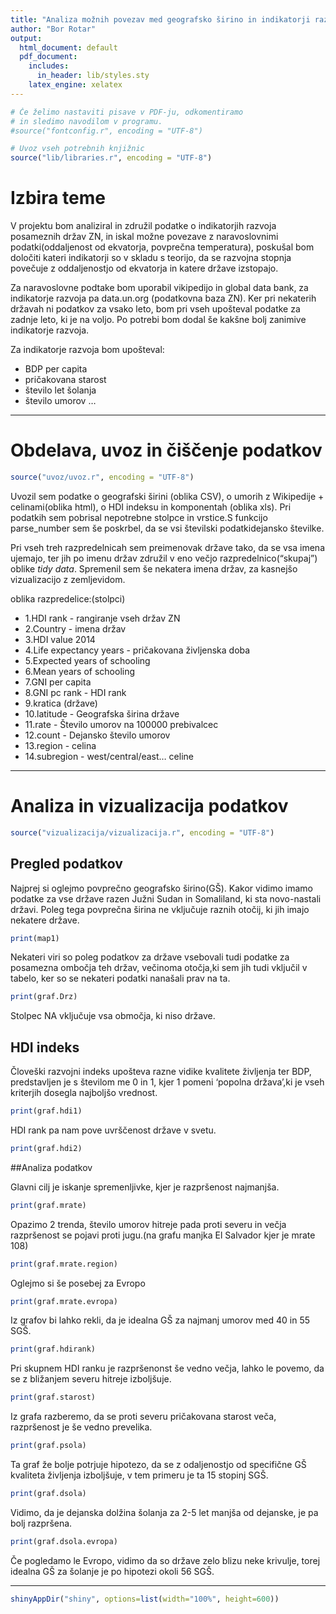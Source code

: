 ---
title: "Analiza možnih povezav med geografsko širino in indikatorji razvoja"
author: "Bor Rotar"
output:
  html_document: default
  pdf_document:
    includes:
      in_header: lib/styles.sty
    latex_engine: xelatex
---

```{r setup, echo=FALSE, results='hide', message=FALSE}
# Če želimo nastaviti pisave v PDF-ju, odkomentiramo
# in sledimo navodilom v programu.
#source("fontconfig.r", encoding = "UTF-8")

# Uvoz vseh potrebnih knjižnic
source("lib/libraries.r", encoding = "UTF-8")
```

# Izbira teme

V projektu bom analiziral in združil podatke o indikatorjih razvoja posameznih držav ZN, in iskal možne povezave z naravoslovnimi podatki(oddaljenost od ekvatorja, povprečna temperatura), poskušal bom določiti kateri indikatorji so v skladu s teorijo, da se razvojna stopnja povečuje z oddaljenostjo od ekvatorja in katere države izstopajo. 


Za naravoslovne podtake bom uporabil vikipedijo in global data bank, za indikatorje razvoja pa data.un.org (podatkovna baza ZN).
Ker pri nekaterih državah ni podatkov za vsako leto, bom pri vseh upošteval podatke za zadnje leto, ki je na voljo. Po potrebi bom dodal še kakšne bolj zanimive indikatorje razvoja.

Za indikatorje razvoja bom upošteval:

* BDP per capita
* pričakovana starost
* število let šolanja
* število umorov
 ...

***

# Obdelava, uvoz in čiščenje podatkov

```{r uvoz, echo=FALSE, message=FALSE}
source("uvoz/uvoz.r", encoding = "UTF-8")
```

Uvozil sem podatke o geografski širini (oblika CSV), o umorih z Wikipedije + celinami(oblika html), o HDI indeksu in komponentah (oblika xls). Pri podatkih sem pobrisal nepotrebne stolpce in vrstice.S funkcijo parse_number sem še poskrbel, da se vsi številski podatkidejansko številke.

Pri vseh treh razpredelnicah sem preimenovak države tako, da se vsa imena ujemajo, ter jih po imenu držav združil v eno večjo razpredelnico("skupaj") oblike *tidy data*. Spremenil sem še nekatera imena držav, za kasnejšo vizualizacijo z zemljevidom.

oblika razpredelice:(stolpci)

* 1.HDI rank - rangiranje vseh držav ZN
* 2.Country - imena držav
* 3.HDI value 2014
* 4.Life expectancy years - pričakovana življenska doba
* 5.Expected years of schooling
* 6.Mean years of schooling
* 7.GNI per capita
* 8.GNI pc rank - HDI rank
* 9.kratica (države)
* 10.latitude - Geografska širina države
* 11.rate - Število umorov na 100000 prebivalcec
* 12.count - Dejansko število umorov
* 13.region - celina
* 14.subregion - west/central/east... celine


***

# Analiza in vizualizacija podatkov

```{r vizualizacija, echo=FALSE, message=FALSE, warning=FALSE}
source("vizualizacija/vizualizacija.r", encoding = "UTF-8")
```

## Pregled podatkov

Najprej si oglejmo povprečno geografsko širino(GŠ). Kakor vidimo imamo podatke za vse države razen Južni Sudan in Somaliland, ki sta novo-nastali državi. Poleg tega povprečna širina ne vključuje raznih otočij, ki jih imajo nekatere države.

```{r map1, echo=FALSE, message=FALSE, warning=FALSE}
print(map1)
```

Nekateri viri so poleg podatkov za države vsebovali tudi podatke za posamezna ombočja teh držav, večinoma otočja,ki sem jih tudi vključil v tabelo, ker so se nekateri podatki nanašali prav na ta.

```{r graf.Drz, echo=FALSE, message=FALSE, warning=FALSE}
print(graf.Drz)
```

Stolpec NA vključuje vsa območja, ki niso države.

## HDI indeks

Človeški razvojni indeks upošteva razne vidike kvalitete življenja ter BDP, predstavljen je s številom me 0 in 1, kjer 1 pomeni 'popolna država',ki je vseh kriterjih dosegla najboljšo vrednost.

```{r graf.hdi1, echo=FALSE, message=FALSE, warning=FALSE}
print(graf.hdi1)
```

HDI rank pa nam pove uvrščenost države v svetu.

```{r graf.hdi2, echo=FALSE, message=FALSE, warning=FALSE}
print(graf.hdi2)
```

##Analiza podatkov

Glavni cilj je iskanje spremenljivke, kjer je razpršenost najmanjša.

```{r graf.mrate, echo=FALSE, message=FALSE, warning=FALSE}
print(graf.mrate)
```

Opazimo 2 trenda, število umorov hitreje pada proti severu in večja razpršenost se pojavi proti jugu.(na grafu manjka El Salvador kjer je mrate 108)


```{r graf.mrate.region, echo=FALSE, message=FALSE, warning=FALSE}
print(graf.mrate.region)
```

Oglejmo si še posebej za Evropo 

```{r graf.mrate.evropa, echo=FALSE, message=FALSE, warning=FALSE}
print(graf.mrate.evropa)
```

Iz grafov bi lahko rekli, da je idealna GŠ za najmanj umorov med 40 in 55 SGŠ.


```{r graf.hdirank, echo=FALSE, message=FALSE, warning=FALSE}
print(graf.hdirank)
```

Pri skupnem HDI ranku je razpršenonst še vedno večja, lahko le povemo, da se z bližanjem severu hitreje izboljšuje.

```{r graf.starost, echo=FALSE, message=FALSE, warning=FALSE}
print(graf.starost)
```

Iz grafa razberemo, da se proti severu pričakovana starost veča, razpršenost je še vedno prevelika.


```{r graf.psola, echo=FALSE, message=FALSE, warning=FALSE}
print(graf.psola)
```

Ta graf že bolje potrjuje hipotezo, da se z odaljenostjo od specifične GŠ kvaliteta življenja izboljšuje, v tem primeru je ta 15 stopinj SGŠ.

```{r graf.dsola, echo=FALSE, message=FALSE, warning=FALSE}
print(graf.dsola)
```

Vidimo, da je dejanska dolžina šolanja za 2-5 let manjša od dejanske, je pa bolj razpršena.

```{r graf.dsola.evropa, echo=FALSE, message=FALSE, warning=FALSE}
print(graf.dsola.evropa)
```

Če pogledamo le Evropo, vidimo da so države zelo blizu neke krivulje, torej idealna GŠ za šolanje je po hipotezi okoli 56 SGŠ.



***



```{r shiny, echo = FALSE}
shinyAppDir("shiny", options=list(width="100%", height=600))
```
